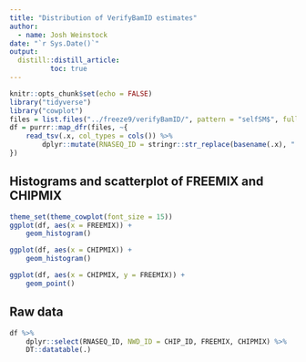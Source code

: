 ```yaml
---
title: "Distribution of VerifyBamID estimates"
author:
  - name: Josh Weinstock
date: "`r Sys.Date()`"
output: 
  distill::distill_article:
          toc: true
---
```


```r
knitr::opts_chunk$set(echo = FALSE)
library("tidyverse")
library("cowplot")
files = list.files("../freeze9/verifyBamID/", pattern = "selfSM$", full.names = TRUE)
df = purrr::map_dfr(files, ~{
    read_tsv(.x, col_types = cols()) %>%
        dplyr::mutate(RNASEQ_ID = stringr::str_replace(basename(.x), ".selfSM", ""))
})
```
## Histograms and scatterplot of FREEMIX and CHIPMIX

```r
theme_set(theme_cowplot(font_size = 15))
ggplot(df, aes(x = FREEMIX)) +
    geom_histogram()

ggplot(df, aes(x = CHIPMIX)) +
    geom_histogram()

ggplot(df, aes(x = CHIPMIX, y = FREEMIX)) +
    geom_point()
```

## Raw data

```r
df %>%
    dplyr::select(RNASEQ_ID, NWD_ID = CHIP_ID, FREEMIX, CHIPMIX) %>%
    DT::datatable(.)
```
